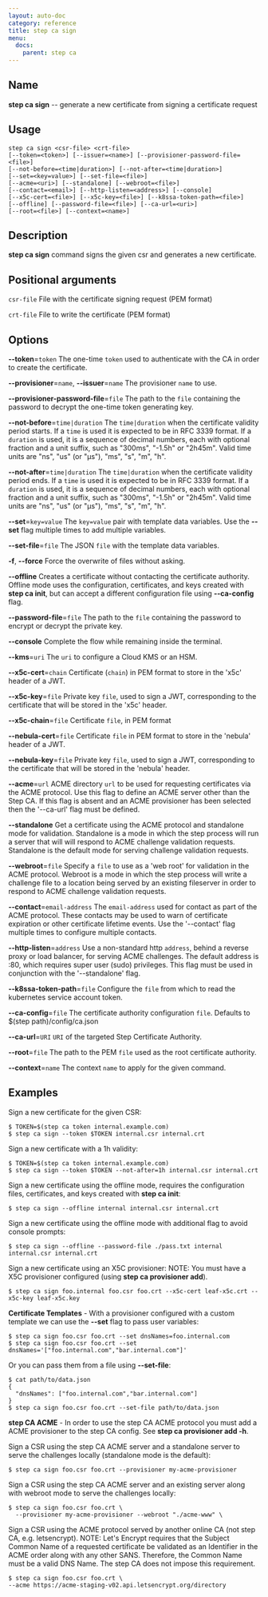 ```yaml
---
layout: auto-doc
category: reference
title: step ca sign
menu:
  docs:
    parent: step ca
---
```


## Name
**step ca sign** -- generate a new certificate from signing a certificate request

## Usage

```raw
step ca sign <csr-file> <crt-file>
[--token=<token>] [--issuer=<name>] [--provisioner-password-file=<file>]
[--not-before=<time|duration>] [--not-after=<time|duration>]
[--set=<key=value>] [--set-file=<file>]
[--acme=<uri>] [--standalone] [--webroot=<file>]
[--contact=<email>] [--http-listen=<address>] [--console]
[--x5c-cert=<file>] [--x5c-key=<file>] [--k8ssa-token-path=<file>]
[--offline] [--password-file=<file>] [--ca-url=<uri>]
[--root=<file>] [--context=<name>]
```

## Description

**step ca sign** command signs the given csr and generates a new certificate.

## Positional arguments

`csr-file`
File with the certificate signing request (PEM format)

`crt-file`
File to write the certificate (PEM format)

## Options


**--token**=`token`
The one-time `token` used to authenticate with the CA in order to create the
certificate.

**--provisioner**=`name`, **--issuer**=`name`
The provisioner `name` to use.

**--provisioner-password-file**=`file`
The path to the `file` containing the password to decrypt the one-time token
generating key.

**--not-before**=`time|duration`
The `time|duration` when the certificate validity period starts. If a `time` is
used it is expected to be in RFC 3339 format. If a `duration` is used, it is a
sequence of decimal numbers, each with optional fraction and a unit suffix, such
as "300ms", "-1.5h" or "2h45m". Valid time units are "ns", "us" (or "µs"), "ms",
"s", "m", "h".

**--not-after**=`time|duration`
The `time|duration` when the certificate validity period ends. If a `time` is
used it is expected to be in RFC 3339 format. If a `duration` is used, it is a
sequence of decimal numbers, each with optional fraction and a unit suffix, such
as "300ms", "-1.5h" or "2h45m". Valid time units are "ns", "us" (or "µs"), "ms",
"s", "m", "h".

**--set**=`key=value`
The `key=value` pair with template data variables. Use the **--set** flag multiple times to add multiple variables.

**--set-file**=`file`
The JSON `file` with the template data variables.

**-f**, **--force**
Force the overwrite of files without asking.

**--offline**
Creates a certificate without contacting the certificate authority. Offline mode
uses the configuration, certificates, and keys created with **step ca init**,
but can accept a different configuration file using **--ca-config** flag.

**--password-file**=`file`
The path to the `file` containing the password to encrypt or decrypt the private key.

**--console**
Complete the flow while remaining inside the terminal.

**--kms**=`uri`
The `uri` to configure a Cloud KMS or an HSM.

**--x5c-cert**=`chain`
Certificate (`chain`) in PEM format to store in the 'x5c' header of a JWT.

**--x5c-key**=`file`
Private key `file`, used to sign a JWT, corresponding to the certificate that will
be stored in the 'x5c' header.

**--x5c-chain**=`file`
Certificate `file`, in PEM format

**--nebula-cert**=`file`
Certificate `file` in PEM format to store in the 'nebula' header of a JWT.

**--nebula-key**=`file`
Private key `file`, used to sign a JWT, corresponding to the certificate that will
be stored in the 'nebula' header.

**--acme**=`url`
ACME directory `url` to be used for requesting certificates via the ACME protocol.
Use this flag to define an ACME server other than the Step CA. If this flag is
absent and an ACME provisioner has been selected then the '--ca-url' flag must be defined.

**--standalone**
Get a certificate using the ACME protocol and standalone mode for validation.
Standalone is a mode in which the step process will run a server that will
will respond to ACME challenge validation requests. Standalone is the default
mode for serving challenge validation requests.

**--webroot**=`file`
Specify a `file` to use as a 'web root' for validation in the ACME protocol.
Webroot is a mode in which the step process will write a challenge file to a
location being served by an existing fileserver in order to respond to ACME
challenge validation requests.

**--contact**=`email-address`
The `email-address` used for contact as part of the ACME protocol. These contacts
may be used to warn of certificate expiration or other certificate lifetime events.
Use the '--contact' flag multiple times to configure multiple contacts.

**--http-listen**=`address`
Use a non-standard http `address`, behind a reverse proxy or load balancer, for
serving ACME challenges. The default address is :80, which requires super user
(sudo) privileges. This flag must be used in conjunction with the '--standalone'
flag.

**--k8ssa-token-path**=`file`
Configure the `file` from which to read the kubernetes service account token.

**--ca-config**=`file`
The certificate authority configuration `file`. Defaults to
$(step path)/config/ca.json

**--ca-url**=`URI`
`URI` of the targeted Step Certificate Authority.

**--root**=`file`
The path to the PEM `file` used as the root certificate authority.

**--context**=`name`
The context `name` to apply for the given command.

## Examples

Sign a new certificate for the given CSR:
```shell
$ TOKEN=$(step ca token internal.example.com)
$ step ca sign --token $TOKEN internal.csr internal.crt
```

Sign a new certificate with a 1h validity:
```shell
$ TOKEN=$(step ca token internal.example.com)
$ step ca sign --token $TOKEN --not-after=1h internal.csr internal.crt
```

Sign a new certificate using the offline mode, requires the configuration
files, certificates, and keys created with **step ca init**:
```shell
$ step ca sign --offline internal internal.csr internal.crt
```

Sign a new certificate using the offline mode with additional flag to avoid
console prompts:
```shell
$ step ca sign --offline --password-file ./pass.txt internal internal.csr internal.crt
```

Sign a new certificate using an X5C provisioner:
NOTE: You must have a X5C provisioner configured (using **step ca provisioner add**).
```shell
$ step ca sign foo.internal foo.csr foo.crt --x5c-cert leaf-x5c.crt --x5c-key leaf-x5c.key
```

**Certificate Templates** - With a provisioner configured with a custom
template we can use the **--set** flag to pass user variables:
```shell
$ step ca sign foo.csr foo.crt --set dnsNames=foo.internal.com
$ step ca sign foo.csr foo.crt --set dnsNames='["foo.internal.com","bar.internal.com"]'
```

Or you can pass them from a file using **--set-file**:
```shell
$ cat path/to/data.json
{
  "dnsNames": ["foo.internal.com","bar.internal.com"]
}
$ step ca sign foo.csr foo.crt --set-file path/to/data.json
```

**step CA ACME** - In order to use the step CA ACME protocol you must add a
ACME provisioner to the step CA config. See **step ca provisioner add -h**.

Sign a CSR using the step CA ACME server and a standalone server
to serve the challenges locally (standalone mode is the default):
```shell
$ step ca sign foo.csr foo.crt --provisioner my-acme-provisioner
```

Sign a CSR using the step CA ACME server and an existing server
along with webroot mode to serve the challenges locally:
```shell
$ step ca sign foo.csr foo.crt \
  --provisioner my-acme-provisioner --webroot "./acme-www" \
```

Sign a CSR using the ACME protocol served by another online CA (not step CA,
e.g. letsencrypt). NOTE: Let's Encrypt requires that the Subject Common Name
of a requested certificate be validated as an Identifier in the ACME order along
with any other SANS. Therefore, the Common Name must be a valid DNS Name. The
step CA does not impose this requirement.
```shell
$ step ca sign foo.csr foo.crt \
--acme https://acme-staging-v02.api.letsencrypt.org/directory
```

